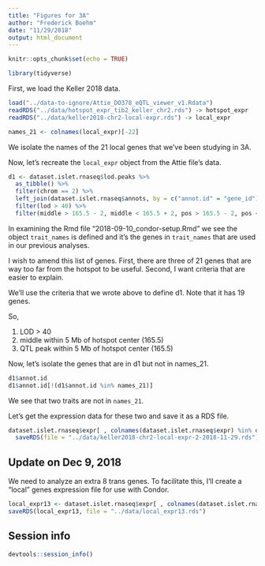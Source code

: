 ```yaml
---
title: "Figures for 3A"
author: "Frederick Boehm"
date: "11/29/2018"
output: html_document
---
```


```r
knitr::opts_chunk$set(echo = TRUE)
```

```r
library(tidyverse)
```

First, we load the Keller 2018 data.

```r
load("../data-to-ignore/Attie_DO378_eQTL_viewer_v1.Rdata")
readRDS("../data/hotspot_expr_tib2_keller_chr2.rds") -> hotspot_expr
readRDS("../data/keller2018-chr2-local-expr.rds") -> local_expr
```

```r
names_21 <- colnames(local_expr)[-22]
```

We isolate the names of the 21 local genes that we've been studying in 3A. 

Now, let's recreate the `local_expr` object from the Attie file's data.

```r
d1 <- dataset.islet.rnaseq$lod.peaks %>%
  as_tibble() %>%
  filter(chrom == 2) %>%
  left_join(dataset.islet.rnaseq$annots, by = c("annot.id" = "gene_id")) %>%
  filter(lod > 40) %>%
  filter(middle > 165.5 - 2, middle < 165.5 + 2, pos > 165.5 - 2, pos < 165.5 + 2) 
```

In examining the Rmd file "2018-09-10_condor-setup.Rmd" we see the object `trait_names` is defined and it's the genes in `trait_names` that are used in our previous analyses.

I wish to amend this list of genes. First, there are three of 21 genes that are way too far from the hotspot to be useful. Second, I want criteria that are easier to explain. 

We'll use the criteria that we wrote above to define d1. Note that it has 19 genes. 

So, 

1. LOD > 40
2. middle within 5 Mb of hotspot center (165.5)
3. QTL peak within 5 Mb of hotspot center (165.5)

Now, let's isolate the genes that are in d1 but not in names_21.

```r
d1$annot.id
d1$annot.id[!(d1$annot.id %in% names_21)]
```

We see that two traits are not in `names_21`. 

Let's get the expression data for these two and save it as a RDS file.

```r
dataset.islet.rnaseq$expr[ , colnames(dataset.islet.rnaseq$expr) %in% d1$annot.id[!(d1$annot.id %in% names_21)]] %>%
  saveRDS(file = "../data/keller2018-chr2-local-expr-2-2018-11-29.rds")
```

## Update on Dec 9, 2018

We need to analyze an extra 8 trans genes. To facilitate this, I'll create a "local" genes expression file for use with Condor.

```r
local_expr13 <- dataset.islet.rnaseq$expr[ , colnames(dataset.islet.rnaseq$expr) %in% d1$annot.id]
saveRDS(local_expr13, file = "../data/local_expr13.rds")
```



## Session info

```r
devtools::session_info()
```


